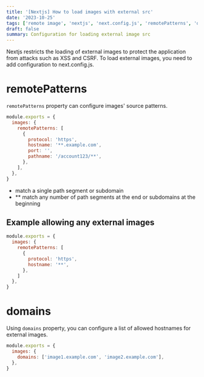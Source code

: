 ```yaml
---
title: '[Nextjs] How to load images with external src'
date: '2023-10-25'
tags: ['remote image', 'nextjs', 'next.config.js', 'remotePatterns', 'domains']
draft: false
summary: Configuration for loading external image src
---
```


Nextjs restricts the loading of external images to protect the application from attacks such as XSS and CSRF.
To load external images, you need to add configuration to next.config.js.

# remotePatterns

`remotePatterns` property can configure images\' source patterns.

```js:next.config.js
module.exports = {
  images: {
    remotePatterns: [
      {
        protocol: 'https',
        hostname: '**.example.com',
        port: '',
        pathname: '/account123/**',
      },
    ],
  },
}
```

- match a single path segment or subdomain
- \*\* match any number of path segments at the end or subdomains at the beginning

## Example allowing any external images

```js:next.config.js
module.exports = {
  images: {
    remotePatterns: [
      {
        protocol: 'https',
        hostname: '**',
      },
    ]
  },
}
```

# domains

Using `domains` property, you can configure a list of allowed hostnames for external images.

```js:next.config.js
module.exports = {
  images: {
    domains: ['image1.example.com', 'image2.example.com'],
  },
}
```
